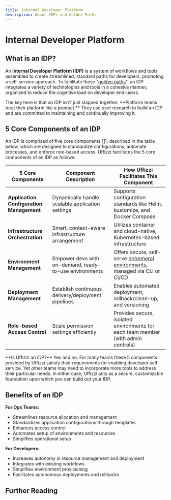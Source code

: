 ```yaml
---
title: Internal Developer Platform
description: About IDPs and Golden Paths
---
```



# Internal Developer Platform

## What is an IDP? 

An **Internal Developer Platform (IDP)** is a system of workflows and tools assembled to create streamlined, standard paths for developers, promoting a self-service approach. To facilitate these "[golden paths](https://engineering.atspotify.com/2020/08/how-we-use-golden-paths-to-solve-fragmentation-in-our-software-ecosystem/)", an IDP integrates a variety of technologies and tools in a cohesive manner, organized to reduce the cognitive load on developer end-users. 

<Callout>
The key here is that an IDP isn't just slapped together. **Platform teams treat their platform like a product.** They use user research to build an IDP and are committed to maintaining and continually improving it.
</Callout>

## 5 Core Components of an IDP

An IDP is comprised of five core components [[1](https://internaldeveloperplatform.org/core-components/)], described in the table below, which are designed to standardize configurations, 
automate processes, and enforce role-based access. Uffizzi facilitates the 5 core components of an IDP as follows:

| 5 Core Components                     | Component Description                                         | How Uffizzi Facilitates This Component                               |
|---------------------------------------|-----------------------------------------------------|---------------------------------------------------------|
| **Application Configuration Management** | Dynamically handle scalable application settings   | Supports configuration standards like Helm, kustomize, and Docker Compose |
| **Infrastructure Orchestration**        | Smart, context-aware infrastructure arrangement    | Utilizes container and cloud-native, Kubernetes-based infrastructure  |
| **Environment Management**              | Empower devs with on-demand, ready-to-use environments | Offers secure, self-serve [ephemeral environments](ephemeral-environments), managed via CLI or CI/CD |
| **Deployment Management**               | Establish continuous delivery/deployment pipelines | Enables automated deployment, rollback/clean-up, and versioning  |
| **Role-based Access Control**           | Scale permission settings efficiently              | Provides secure, isolated environments for each team member (with admin controls) |

<Callout>
**Is Uffizzi an IDP?**
Yes and no. For many teams these 5 components provided by Uffizzi satisfy their requirements for enabling developer self-service. Yet other teams may need to incorporate more tools to address their particular needs. In either case, Uffizzi acts as a secure, customizable foundation upon which you can build out your IDP. 
</Callout>

## Benefits of an IDP

**For Ops Teams:**
- Streamlines resource allocation and management
- Standardizes application configurations through templates
- Enhances access control
- Automates setup of environments and resources
- Simplifies operational setup

**For Developers:**
- Increases autonomy in resource management and deployment
- Integrates with existing workflows
- Simplifies environment provisioning
- Facilitates autonomous deployments and rollbacks

## Further Reading

<Cards num={2}>
  <Cards.Card
    arrow
    title="Platform Engineering"
    href="/docs/core-concepts/platform-engineering"
  >
  </Cards.Card>
  <Cards.Card
    arrow
    title="Ephemeral Environments"
    href="/docs/core-concepts/ephemeral-environments"
  >
  </Cards.Card>
</Cards>